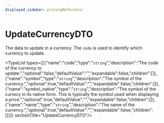 ```yaml
---
displayed_sidebar: pricingReference
---
```



# UpdateCurrencyDTO

The data to update in a currency. The `code` is used to identify which currency to update.

<TypeList types={[{"name":"code","type":"`string`","description":"The code of the currency to update.","optional":false,"defaultValue":"","expandable":false,"children":[]},{"name":"symbol","type":"`string`","description":"The symbol of the currency.","optional":true,"defaultValue":"","expandable":false,"children":[]},{"name":"symbol_native","type":"`string`","description":"The symbol of the currecy in its native form. This is typically the symbol used when displaying a price.","optional":true,"defaultValue":"","expandable":false,"children":[]},{"name":"name","type":"`string`","description":"The name of the currency.","optional":true,"defaultValue":"","expandable":false,"children":[]}]}  sectionTitle="UpdateCurrencyDTO"/>
